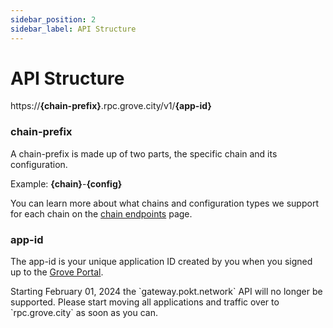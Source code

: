 ```yaml
---
sidebar_position: 2
sidebar_label: API Structure
---
```



# API Structure

https://**\{chain-prefix\}**.rpc.grove.city/v1/**\{app-id\}**

### **chain-prefix**

A chain-prefix is made up of two parts, the specific chain and its configuration.

Example: **\{chain\}**-**\{config\}**

You can learn more about what chains and configuration types we support for each chain on the [chain endpoints](/grove-api/getting-started/chain-endpoints) page.

### app-id

The app-id is your unique application ID created by you when you signed up to the [Grove Portal](https://portal.grove.city).

<Alert mt="xl" variant="default" title="API `gateway.pokt.network` is being deprecated">
  Starting February 01, 2024 the `gateway.pokt.network` API will no longer be supported.
  Please start moving all applications and traffic over to `rpc.grove.city` as soon as you
  can.
</Alert>
